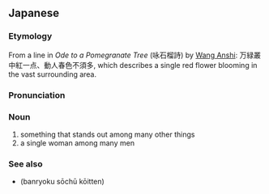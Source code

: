 ==Japanese==
{{ja-kanjitab|こう|いつ|k2=いっ|てん|yomi=o}}

===Etymology===
From a line in ''Ode to a Pomegranate Tree'' (咏石榴詩) by [[w:Wang Anshi|Wang Anshi]]: 万緑叢中紅一点、動人春色不須多, which describes a single red flower blooming in the vast surrounding area.

===Pronunciation===
{{ja-pron|こういってん|yomi=o}}

===Noun===
{{ja-noun|こういってん}}

# something that stands out among many other things
# a single woman among many men

===See also===
* {{l|ja|万緑叢中紅一点}} (banryoku sōchū kōitten)